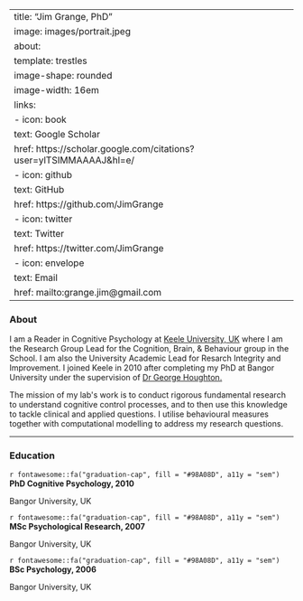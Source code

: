 
---
title: "Jim Grange, PhD"
image: images/portrait.jpeg
about: 
  template: trestles
  image-shape: rounded
  image-width: 16em
  links:
    - icon: book 
      text: Google Scholar
      href: https://scholar.google.com/citations?user=ylTSIMMAAAAJ&hl=e/
    - icon: github 
      text: GitHub
      href: https://github.com/JimGrange
    - icon: twitter 
      text: Twitter
      href: https://twitter.com/JimGrange
    - icon: envelope 
      text: Email
      href: mailto:grange.jim@gmail.com
---

<!-- based on https://ddimmery.com/ -->

### About
<p class="topbr">
I am a Reader in Cognitive Psychology at [Keele University, UK](https://www.keele.ac.uk/psychology/) where I am the Research Group Lead for the Cognition, Brain, & Behaviour group in the School. I am also the University Academic Lead for Resarch Integrity and Improvement. I joined Keele in 2010 after completing my PhD at Bangor University under the supervision of [Dr George Houghton.](https://www.bangor.ac.uk/psychology/people/profiles/george_houghton.php.en)

The mission of my lab\'s work is to conduct rigorous fundamental research to understand cognitive control processes, and to then use this knowledge to tackle clinical and applied questions. I utilise behavioural measures together with computational modelling to address my research questions. 
</p>

---

### Education
<div class="topbr">

<p class="custom-subtitle">`r fontawesome::fa("graduation-cap", fill = "#98A08D", a11y = "sem")` **PhD Cognitive Psychology, 2010**</p>  
<p class="custom-subtitle2">Bangor University, UK</p>

<p class="custom-subtitle">`r fontawesome::fa("graduation-cap", fill = "#98A08D", a11y = "sem")` **MSc Psychological Research, 2007**</p>  
<p class="custom-subtitle2">Bangor University, UK</p>

<p class="custom-subtitle">`r fontawesome::fa("graduation-cap", fill = "#98A08D", a11y = "sem")` **BSc Psychology, 2006**</p>  
<p class="custom-subtitle2">Bangor University, UK</p>

</div> 







